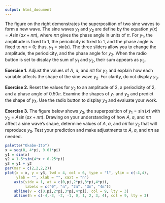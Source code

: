 ```yaml
---
output: html_document
---
```


<!-- The following script makes it possible to use the mhchem -->
<!-- latex package in a .Rmd file and to knit it into an .html file -->
<!-- the font size is scaled to 90% to match text -->

```{=html}
<script type="text/x-mathjax-config">
MathJax.Hub.Config({
  TeX: {
    extensions: ["[Contrib]/mhchem/mhchem.js"]
}
});
MathJax.Hub.Config({ 
        "HTML-CSS": { scale: 90 }, 
        SVG: { linebreaks: { automatic:true } }, 
 });
</script>
```

<!-- text for two sine waves -->

The figure on the right demonstrates the superposition of two sine waves to form a new wave. The sine waves $y_1$ and $y_2$ are define by the equation $y(x) = A \sin(ax + n \pi)$, where $n \pi$ gives the phase angle in units of $\pi$. For $y_1$, the amplitude is fixed to 1, the periodicity is fixed to 1, and the phase angle is fixed to $n \pi = 0$; thus, $y_1 = sin(x)$. The three sliders allow you to change the amplitude, the periodicity, and the phase angle for $y_2$. When the radio button is set to display the sum of $y_1$ and $y_2$, their sum appears as $y_3$.

**Exercise 1.** Adjust the values of $A$, $a$, and $n \pi$ for $y_2$ and explain how each variable affects the shape of the sine wave $y_2$. For clarity, do not display $y_3$.

**Exercise 2.** Reset the values for $y_2$ to an amplitude of 2, a periodicity of 2, and a phase angle of $0.50 \pi$. Examine the shapes of $y_1$ and $y_2$ and predict the shape of $y_3$. Use the radio button to display $y_3$ and evaluate your work.

**Exercise 3.** The figure below shows $y_3$, the superposition of $y_1 = \sin(x)$ with $y_2 = A\sin(ax + n\pi)$. Drawing on your understanding of how $A$, $a$, and $n \pi$ affect a sine wave's shape, determine values of $A$, $a$, and $n\pi$ for $y_2$ that will reproduce $y_3$. Test your prediction and make adjustments to $A$, $a$, and $n \pi$ as needed.

```r
palette("Okabe-Ito")
x = seq(0, 4*pi, 0.01*pi)
y1 = sin(x)
y2 = 1.5*sin(4*x + 0.25*pi)
y3 = y1 + y2
par(mar = c(2,2,2,2))
plot(x = x, y = y3, lwd = 4, col = 6, type = "l", ylim = c(-4,4),
     ylab = "", xlab = "", xaxt = "n")
    axis(side = 1, at = c(0,pi,2*pi,3*pi,4*pi), 
         labels = c("0", "π", "2π", "3π", "4π"))
    abline(v = c(0,pi,2*pi,3*pi,4*pi), col = 9, lty = 3)
    abline(h = c(-4,-3, -2, -1, 0, 1, 2, 3, 4), col = 9, lty = 3)

```


